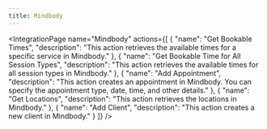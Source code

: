```yaml
---
title: Mindbody
---
```



<IntegrationPage
    name="Mindbody"
    actions={[
        {
            "name": "Get Bookable Times",
			"description": "This action retrieves the available times for a specific service in Mindbody."
		},
		{
			"name": "Get Bookable Time for All Session Types",
			"description": "This action retrieves the available times for all session types in Mindbody."
		},
		{
			"name": "Add Appointment",
			"description": "This action creates an appointment in Mindbody. You can specify the appointment type, date, time, and other details."
		},
		{
			"name": "Get Locations",
			"description": "This action retrieves the locations in Mindbody."
		},
		{
			"name": "Add Client",
			"description": "This action creates a new client in Mindbody."
		}
    ]}
/>
